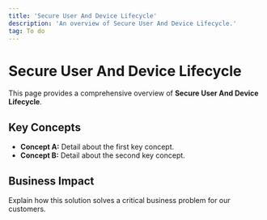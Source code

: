 ```yaml
---
title: 'Secure User And Device Lifecycle'
description: 'An overview of Secure User And Device Lifecycle.'
tag: To do
---
```


# Secure User And Device Lifecycle

This page provides a comprehensive overview of **Secure User And Device Lifecycle**.

## Key Concepts

* **Concept A:** Detail about the first key concept.
* **Concept B:** Detail about the second key concept.

## Business Impact

Explain how this solution solves a critical business problem for our customers.

